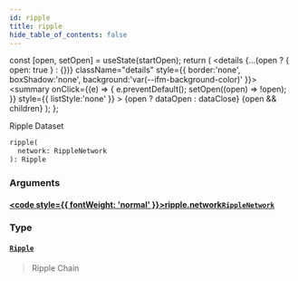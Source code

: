 ```yaml
---
id: ripple
title: ripple
hide_table_of_contents: false
---
```







  const [open, setOpen] = useState(startOpen);
  return (
    <details {...(open ? { open: true } : {})} className="details" style={{ border:'none', boxShadow:'none', background:'var(--ifm-background-color)' }}>
      <summary
        onClick={(e) => {
          e.preventDefault();
          setOpen((open) => !open);
        }}
        style={{ listStyle:'none' }}
      >
      {open ? dataOpen : dataClose}
      </summary>
      {open && children}
    </details>
  );
};








Ripple Dataset


```graphql
ripple(
  network: RippleNetwork
): Ripple
```




### Arguments

#### [<code style={{ fontWeight: 'normal' }}>ripple.<b>network</b></code>](#)<Bullet />[`RippleNetwork`](/docs/v1/graphql-reference/enums/ripple-network) <Badge class="badge badge--secondary" text="enum"/> 
> 
> 
> 
> 

### Type

#### [`Ripple`](/docs/v1/graphql-reference/objects/ripple) <Badge class="badge badge--secondary" text="object"/> 
> 
> 
> Ripple Chain
> 



